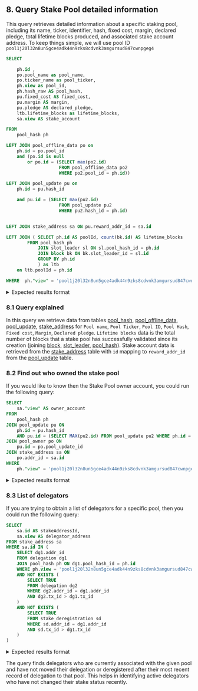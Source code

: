 
## 8. Query Stake Pool detailed information 

This query retrieves detailed information about a specific staking pool, including its name, ticker, identifier, hash, fixed cost, margin, declared pledge, total lifetime blocks produced, and associated stake account address. To keep things simple, we will use pool ID `pool1j20l32n8un5gce4adk44n9zks8cdvnk3amgursud847cwnpgeg4`

```sql
SELECT 

	ph.id ,
	po.pool_name as pool_name,
	po.ticker_name as pool_ticker,
	ph.view as pool_id,
	ph.hash_raw AS pool_hash,
	pu.fixed_cost AS fixed_cost,
	pu.margin AS margin,
	pu.pledge AS declared_pledge,
	ltb.lifetime_blocks as lifetime_blocks,
	sa.view AS stake_account

FROM
	pool_hash ph

LEFT JOIN pool_offline_data po on
	ph.id = po.pool_id
	and (po.id is null
		or po.id = (SELECT max(po2.id)
					FROM pool_offline_data po2
					WHERE po2.pool_id = ph.id))

LEFT JOIN pool_update pu on
	ph.id = pu.hash_id

	and pu.id = (SELECT max(pu2.id)
					FROM pool_update pu2
					WHERE pu2.hash_id = ph.id)


LEFT JOIN stake_address sa ON pu.reward_addr_id = sa.id

LEFT JOIN (	SELECT ph.id AS poolId, count(bk.id) AS lifetime_blocks
       	FROM pool_hash ph
	        JOIN slot_leader sl ON sl.pool_hash_id = ph.id
	        JOIN block bk ON bk.slot_leader_id = sl.id
	        GROUP BY ph.id	
			) as ltb
	on ltb.poolId = ph.id

WHERE  ph."view" = 'pool1j20l32n8un5gce4adk44n9zks8cdvnk3amgursud847cwnpgeg4'
```

<details>
<summary>
Expected results format
</summary>

```sql

     id   |  pool_name |  pool_ticker |            pool_id                                       |       pool_hash                                               | fixed_cost  |margin | declared_pledge | lifetime_blocks | stake_account 
----------+------------+--------------+----------------------------------------------------------+---------------------------------------------------------------+-------------+-------+-----------------+-----------------+------------------------------------------------------------------
    463   |  clrPool   |   CLRPL      | pool1j20l32n8un5gce4adk44n9zks8cdvnk3amgursud847cwnpgeg4 | 929ff8aa67e4e88c66bd6dab59945681f0d64ed1eed1c1c38d3d7d87      | 170,000,000 |  0.1  |  100,000        |                 | stake_test1uz48zjhv772tacqt93qp0f4425ly0mc44rrgerqhsca4azctyp6hw 

(1 rows)
```

</details>

### 8.1 Query explained 

In this query we retrieve data from tables [pool_hash](https://github.com/cardano-foundation/cf-ledger-sync/blob/main/docs/pages/schema.md#pool_hash), [pool_offline_data](https://github.com/cardano-foundation/cf-ledger-sync/blob/main/docs/pages/schema.md#pool_offline_data), [pool_update](https://github.com/cardano-foundation/cf-ledger-sync/blob/main/docs/pages/schema.md#pool_update), [stake_address](https://github.com/cardano-foundation/cf-ledger-sync/blob/main/docs/pages/schema.md#stake_address) for `Pool name`, `Pool Ticker`, `Pool ID`, `Pool Hash`, `Fixed cost`, `Margin`, `Declared pledge`. `Lifetime blocks` data is the total number of blocks that a stake pool has successfully validated since its creation (joining [block](https://github.com/cardano-foundation/cf-ledger-sync/blob/main/docs/pages/schema.md#block), [slot_leader](https://github.com/cardano-foundation/cf-ledger-sync/blob/main/docs/pages/schema.md#slot_leader), [pool_hash](https://github.com/cardano-foundation/cf-ledger-sync/blob/main/docs/pages/schema.md#pool_hash)). Stake account data is retrieved from the [stake_address](https://github.com/cardano-foundation/cf-ledger-sync/blob/main/docs/pages/schema.md#stake_address) table with `id` mapping to `reward_addr_id` from the [pool_update](https://github.com/cardano-foundation/cf-ledger-sync/blob/main/docs/pages/schema.md#pool_update) table.

### 8.2 Find out who owned the stake pool 

If you would like to know then the Stake Pool owner account, you could run the following query:

```sql
SELECT
	sa."view" AS owner_account
FROM
	pool_hash ph
JOIN pool_update pu ON
	ph.id = pu.hash_id
	AND pu.id = (SELECT MAX(pu2.id) FROM pool_update pu2 WHERE ph.id = pu2.hash_id)
JOIN pool_owner po ON
	pu.id = po.pool_update_id
JOIN stake_address sa ON
	po.addr_id = sa.id
WHERE
	ph."view" = 'pool1j20l32n8un5gce4adk44n9zks8cdvnk3amgursud847cwnpgeg4'
```

<details>
<summary>
Expected results format
</summary>

```sql

     owner_account
--------------------------------------------------------------------
  stake_test1uz48zjhv772tacqt93qp0f4425ly0mc44rrgerqhsca4azctyp6hw
  stake_test1uz00vukcxsleerg97cpa8fk69pryjsa0f0l57gjl60f78ussjymak

(2 rows)
```

</details>


### 8.3 List of delegators 

If you are trying to obtain a list of delegators for a specific pool, then you could run the following query:

```sql
SELECT
	sa.id AS stakeAddressId,
	sa.view AS delegator_address
FROM stake_address sa
WHERE sa.id IN (
	SELECT dg1.addr_id
	FROM delegation dg1
	JOIN pool_hash ph ON dg1.pool_hash_id = ph.id
	WHERE ph.view = 'pool1j20l32n8un5gce4adk44n9zks8cdvnk3amgursud847cwnpgeg4'
	AND NOT EXISTS (
		SELECT TRUE
		FROM delegation dg2
		WHERE dg2.addr_id = dg1.addr_id
		AND dg2.tx_id > dg1.tx_id
	)
	AND NOT EXISTS (
		SELECT TRUE
		FROM stake_deregistration sd
		WHERE sd.addr_id = dg1.addr_id
		AND sd.tx_id > dg1.tx_id
	)
)
```

<details>
<summary>
Expected results format
</summary>

```sql

     stakeaddressid   |  delegator_address                                      
----------------------+-----------------------------------------------------------
     10,497	     	    | stake_test1uzhl7a0df7v82xlm8yt06h9zjqlkmu636grf8g63h6e0q0sxt5gz4 
     145,345          | stake_test1uz48zjhv772tacqt93qp0f4425ly0mc44rrgerqhsca4azctyp6hw

(2 rows)
```

</details>

The query finds delegators who are currently associated with the given pool and have not moved their delegation or deregistered after their most recent record of delegation to that pool. This helps in identifying active delegators who have not changed their stake status recently.


